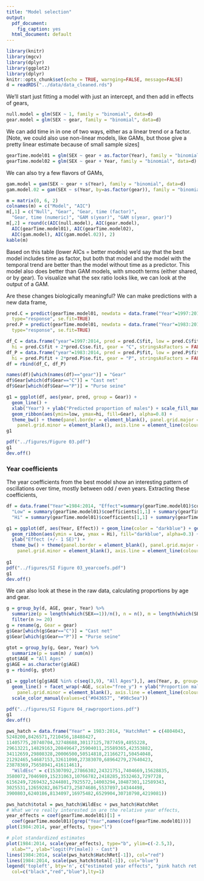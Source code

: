 ```yaml
---
title: "Model selection"
output:
  pdf_document:
    fig_caption: yes
  html_document: default
---
```


```r
library(knitr)
library(mgcv)
library(dplyr)
library(ggplot2)
library(dplyr)
knitr::opts_chunk$set(echo = TRUE, warnging=FALSE, message=FALSE)
d = readRDS("../data/data_cleaned.rds")
```

We'll start just fitting a model with just an intercept, and then add in effects of gears, 
```r
null.model = glm(SEX ~ 1, family = "binomial", data=d)
gear.model = glm(SEX ~ gear, family = "binomial", data=d)
```

We can add time in in one of two ways, either as a linear trend or a factor. [Note, we could also use non-linear models, like GAMs, but those give a pretty linear estimate because of small sample sizes]

```r
gearTime.model01 = glm(SEX ~ gear + as.factor(Year), family = "binomial", data=d)
gearTime.model02 = glm(SEX ~ gear + Year, family = "binomial", data=d)
```

We can also try a few flavors of GAMs,

```r
gam.model = gam(SEX ~ gear + s(Year), family = "binomial", data=d)
gam.model.02 = gam(SEX ~ s(Year, by=as.factor(gear)), family = "binomial", data=d)
```

```r
m = matrix(0, 6, 2)
colnames(m) = c("Model", "AIC")
m[,1] = c("Null", "Gear", "Gear, time (factor)", 
  "Gear, time (numeric)", "GAM s(year)", "GAM s(year, gear)")
m[,2] = round(c(AIC(null.model), AIC(gear.model), 
  AIC(gearTime.model01), AIC(gearTime.model02), 
  AIC(gam.model), AIC(gam.model.02)), 2)
kable(m)
```

Based on this table (lower AICs = better models) we'd say that the best model includes time as factor, but both that model and the model with the temporal trend are better than the model without time as a predictor. This model also does better than GAM models, with smooth terms (either shared, or by gear). To visualize what the sex ratio looks like, we can look at the output of a GAM. 

Are these changes biologically meaningful? We can make predictions with a new data frame,

```r

pred.C = predict(gearTime.model01, newdata = data.frame("Year"=1997:2014, "gear"="C"), 
  type="response", se.fit=TRUE)
pred.P = predict(gearTime.model01, newdata = data.frame("Year"=1983:2014, "gear"="P"), 
  type="response", se.fit=TRUE)

df_C = data.frame("year"=1997:2014, pred = pred.C$fit, low = pred.C$fit - 2*pred.C$se.fit, 
  hi = pred.C$fit + 2*pred.C$se.fit, gear = "C", stringsAsFactors = FALSE)
df_P = data.frame("year"=1983:2014, pred = pred.P$fit, low = pred.P$fit - 2*pred.P$se.fit, 
  hi = pred.P$fit + 2*pred.P$se.fit, gear = "P", stringsAsFactors = FALSE)  
df = rbind(df_C, df_P)

names(df)[which(names(df)=="gear")] = "Gear"
df$Gear[which(df$Gear=="C")] = "Cast net"
df$Gear[which(df$Gear=="P")] = "Purse seine"

g1 = ggplot(df, aes(year, pred, group = Gear)) + 
  geom_line() + 
  xlab("Year") + ylab("Predicted proportion of males") + scale_fill_manual(values=c("#043657", "#98c5ea")) + 
  geom_ribbon(aes(ymin=low, ymax=hi, fill=Gear), alpha=0.8) +
  theme_bw() + theme(panel.border = element_blank(), panel.grid.major = element_blank(),
    panel.grid.minor = element_blank(), axis.line = element_line(colour = "black"))
g1

pdf("../figures/Figure 03.pdf")
g1
dev.off()

```

### Year coefficients

The year coefficients from the best model show an interesting pattern of oscillations over time, mostly between odd / even years. Extracting these coefficients,

```r
df = data.frame("Year"=1984:2014, "Effect"=summary(gearTime.model01)$coefficients[1,1] + summary(gearTime.model01)$coefficients[-c(1:2),1],
  "Low" = summary(gearTime.model01)$coefficients[1,1] + summary(gearTime.model01)$coefficients[-c(1:2),1] - 1*summary(gearTime.model01)$coefficients[-c(1:2),2],
  "Hi" = summary(gearTime.model01)$coefficients[1,1] + summary(gearTime.model01)$coefficients[-c(1:2),1] + 1*summary(gearTime.model01)$coefficients[-c(1:2),2])

g1 = ggplot(df, aes(Year, Effect)) + geom_line(color = "darkblue") + geom_point(color = "darkblue") +
  geom_ribbon(aes(ymin = Low, ymax = Hi), fill="darkblue", alpha=0.3) + 
  ylab("Effect (+/- 1 SE)") + 
  theme_bw() + theme(panel.border = element_blank(), panel.grid.major = element_blank(),
    panel.grid.minor = element_blank(), axis.line = element_line(colour = "black"))
  
g1
pdf("../figures/SI Figure 03_yearcoefs.pdf")
g1
dev.off()
```

We can also look at these in the raw data, calculating proportions by age and gear. 

```r
g = group_by(d, AGE, gear, Year) %>%
  summarize(p = length(which(SEX==1))/n(), n = n(), m = length(which(SEX==1))) %>% 
  filter(n >= 20)
g = rename(g, Gear = gear)
g$Gear[which(g$Gear=="C")] = "Cast net"
g$Gear[which(g$Gear=="P")] = "Purse seine"

gtot = group_by(g, Gear, Year) %>% 
  summarize(p = sum(m) / sum(n))
gtot$AGE = "All Ages"
g$AGE = as.character(g$AGE)
g = rbind(g, gtot)

g1 = ggplot(g[g$AGE %in% c(seq(3,9), "All Ages"),], aes(Year, p, group=Gear, color=Gear)) + 
  geom_line() + facet_wrap(~AGE, scale="free_y") + ylab("Proportion male") + theme_bw() + theme(panel.border = element_blank(), panel.grid.major = element_blank(),
    panel.grid.minor = element_blank(), axis.line = element_line(colour = "black")) + 
  scale_color_manual(values=c("#043657", "#98c5ea"))

pdf("../figures/SI Figure 04_rawproportions.pdf")
g1
dev.off()
```


```r
pws_hatch = data.frame("Year" = 1983:2014, "HatchRet" = c(4804043,
5248200,8426571,7210456,18488427,
11405775,20740704,32748688,30117125,7877459,4855228,
29613221,14829163,20849647,25904011,25589365,42353882,
34112659,29808328,20006500,50514818,21166271,50454048,
21292465,54687153,32611090,27383070,68964279,27640423,
23878369,75658941,41611461),
  "WildEsc" = c(15307092,27866302,24321751,7404669,15628835,
3580072,7046989,15231063,10766782,2418285,3532463,7297728,
6156249,7269432,5244801,7925572,14003294,10487301,12589343,
3025531,12659282,8675473,25874686,5537897,14344498,
3900803,6240186,8134097,16975482,6529904,30710798,4219081))

pws_hatch$total = pws_hatch$WildEsc + pws_hatch$HatchRet
# What we're really interested in are the relative year effects,
year_effects = coef(gearTime.model01)[1] + 
  coef(gearTime.model01)[grep("Year",names(coef(gearTime.model01)))]
plot(1984:2014, year_effects, type="l")

# plot standardized estimates
plot(1984:2014, scale(year_effects), type="b", ylim=c(-2.5,3), 
  xlab="", ylab="logit(Pr[male]) - Cast")
lines(1984:2014, scale(pws_hatch$HatchRet[-1]), col="red")
lines(1984:2014, scale(pws_hatch$total[-1]), col="blue")
legend('topleft', bty='n', c("estimated year effects", "pink hatch ret.", "hatch ret + wild pink esc."),
  col=c("black","red","blue"),lty=1)
```